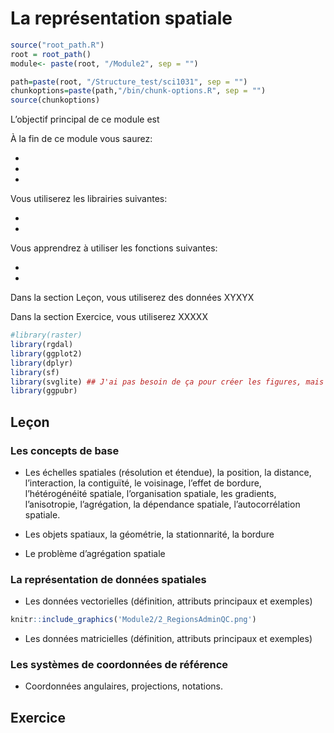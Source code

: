 # La représentation spatiale {#base}


```r
source("root_path.R")
root = root_path()
module<- paste(root, "/Module2", sep = "")
```


```r
path=paste(root, "/Structure_test/sci1031", sep = "")
chunkoptions=paste(path,"/bin/chunk-options.R", sep = "")
source(chunkoptions)
```
L'objectif principal de ce module est

À la fin de ce module vous saurez:

-
-
-

Vous utiliserez les librairies suivantes:

- 
-

Vous apprendrez à utiliser les fonctions suivantes:

- 
-

Dans la section Leçon, vous utiliserez des données XYXYX

Dans la section Exercice, vous utiliserez XXXXX

```r
#library(raster)
library(rgdal)
library(ggplot2)
library(dplyr)
library(sf)
library(svglite) ## J'ai pas besoin de ça pour créer les figures, mais pour les inclure dans le markdown, oui.
library(ggpubr)
```


## Leçon

### Les concepts de base 

-	Les échelles spatiales (résolution et étendue), la position, la distance, l’interaction, la contiguïté, le voisinage, l’effet de bordure, l’hétérogénéité spatiale, l’organisation spatiale, les gradients, l’anisotropie, l’agrégation, la dépendance spatiale, l’autocorrélation spatiale.  

-	Les objets spatiaux, la géométrie, la stationnarité, la bordure   
- Le problème d’agrégation spatiale   


### La représentation de données spatiales

-	Les données vectorielles (définition, attributs principaux et exemples)

```r
knitr::include_graphics('Module2/2_RegionsAdminQC.png')
```

-	Les données matricielles (définition, attributs principaux et exemples)

### Les systèmes de coordonnées de référence
-	Coordonnées angulaires, projections, notations.  

## Exercice
